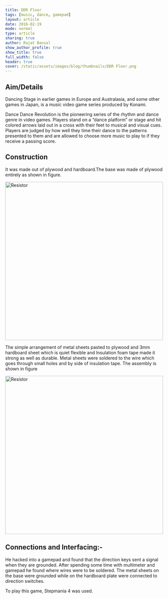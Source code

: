 ```yaml
---
title: DDR Floor
tags: [music, dance, gamepad]
layout: article
date: 2016-02-19
mode: normal
type: article
sharing: true
author: Rajat Bansal
show_author_profile: true
show_title: true
full_width: false
header: true
cover: /static/assets/images/blog/thumbnails/DDR Floor.png
---
```


## Aim/Details

Dancing Stage in earlier games in Europe and Australasia, and some other games in Japan, is a music video game series produced by Konami.

Dance Dance Revolution is the pioneering series of the rhythm and dance genre in video games. Players stand on a “dance platform” or stage and hit colored arrows laid out in a cross with their feet to musical and visual cues. Players are judged by how well they time their dance to the patterns presented to them and are allowed to choose more music to play to if they receive a passing score.

## Construction

It was made out of plywood and hardboard.The base was made of plywood entirely as shown in figure.

<Image src="/static/assets/images/blog/DDR-Floor/1.png" alt="Resistor" width="500" height="500" />

The simple arrangement of metal sheets pasted to plywood and 3mm hardboard sheet which is quiet flexible and Insulation foam tape made it strong as well as durable.
Metal sheets were soldered to the wire which goes through small holes and by side of insulation tape.
The assembly is shown in figure

<Image
  src="/static/assets/images/blog/thumbnails/DDR Floor.png"
  alt="Resistor"
  width="500"
  height="500"
/>

## Connections and Interfacing:-

He hacked into a gamepad and found that the direction keys sent a signal when they are grounded.
After spending some time with multimeter and gamepad he found where wires were to be soldered. The metal sheets on the base were grounded while on the hardboard plate were connected to direction switches.

To play this game, Stepmania 4 was used.

<EmbedItem url="https://www.youtube.com/embed/lQzGwIUpIw8" />
